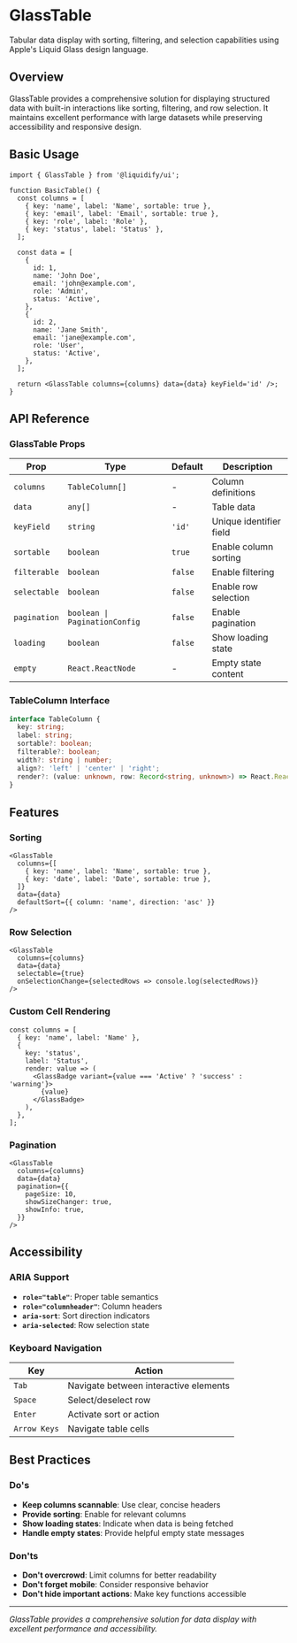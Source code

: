 # GlassTable

Tabular data display with sorting, filtering, and selection capabilities using Apple's Liquid Glass design language.

## Overview

GlassTable provides a comprehensive solution for displaying structured data with built-in interactions like sorting, filtering, and row selection. It maintains excellent performance with large datasets while preserving accessibility and responsive design.

## Basic Usage

```tsx
import { GlassTable } from '@liquidify/ui';

function BasicTable() {
  const columns = [
    { key: 'name', label: 'Name', sortable: true },
    { key: 'email', label: 'Email', sortable: true },
    { key: 'role', label: 'Role' },
    { key: 'status', label: 'Status' },
  ];

  const data = [
    {
      id: 1,
      name: 'John Doe',
      email: 'john@example.com',
      role: 'Admin',
      status: 'Active',
    },
    {
      id: 2,
      name: 'Jane Smith',
      email: 'jane@example.com',
      role: 'User',
      status: 'Active',
    },
  ];

  return <GlassTable columns={columns} data={data} keyField='id' />;
}
```

## API Reference

### GlassTable Props

| Prop         | Type                          | Default | Description             |
| ------------ | ----------------------------- | ------- | ----------------------- |
| `columns`    | `TableColumn[]`               | -       | Column definitions      |
| `data`       | `any[]`                       | -       | Table data              |
| `keyField`   | `string`                      | `'id'`  | Unique identifier field |
| `sortable`   | `boolean`                     | `true`  | Enable column sorting   |
| `filterable` | `boolean`                     | `false` | Enable filtering        |
| `selectable` | `boolean`                     | `false` | Enable row selection    |
| `pagination` | `boolean \| PaginationConfig` | `false` | Enable pagination       |
| `loading`    | `boolean`                     | `false` | Show loading state      |
| `empty`      | `React.ReactNode`             | -       | Empty state content     |

### TableColumn Interface

```typescript
interface TableColumn {
  key: string;
  label: string;
  sortable?: boolean;
  filterable?: boolean;
  width?: string | number;
  align?: 'left' | 'center' | 'right';
  render?: (value: unknown, row: Record<string, unknown>) => React.ReactNode;
}
```

## Features

### Sorting

```tsx
<GlassTable
  columns={[
    { key: 'name', label: 'Name', sortable: true },
    { key: 'date', label: 'Date', sortable: true },
  ]}
  data={data}
  defaultSort={{ column: 'name', direction: 'asc' }}
/>
```

### Row Selection

```tsx
<GlassTable
  columns={columns}
  data={data}
  selectable={true}
  onSelectionChange={selectedRows => console.log(selectedRows)}
/>
```

### Custom Cell Rendering

```tsx
const columns = [
  { key: 'name', label: 'Name' },
  {
    key: 'status',
    label: 'Status',
    render: value => (
      <GlassBadge variant={value === 'Active' ? 'success' : 'warning'}>
        {value}
      </GlassBadge>
    ),
  },
];
```

### Pagination

```tsx
<GlassTable
  columns={columns}
  data={data}
  pagination={{
    pageSize: 10,
    showSizeChanger: true,
    showInfo: true,
  }}
/>
```

## Accessibility

### ARIA Support

- **`role="table"`**: Proper table semantics
- **`role="columnheader"`**: Column headers
- **`aria-sort`**: Sort direction indicators
- **`aria-selected`**: Row selection state

### Keyboard Navigation

| Key          | Action                                |
| ------------ | ------------------------------------- |
| `Tab`        | Navigate between interactive elements |
| `Space`      | Select/deselect row                   |
| `Enter`      | Activate sort or action               |
| `Arrow Keys` | Navigate table cells                  |

## Best Practices

### Do's

- **Keep columns scannable**: Use clear, concise headers
- **Provide sorting**: Enable for relevant columns
- **Show loading states**: Indicate when data is being fetched
- **Handle empty states**: Provide helpful empty state messages

### Don'ts

- **Don't overcrowd**: Limit columns for better readability
- **Don't forget mobile**: Consider responsive behavior
- **Don't hide important actions**: Make key functions accessible

---

_GlassTable provides a comprehensive solution for data display with excellent performance and accessibility._
